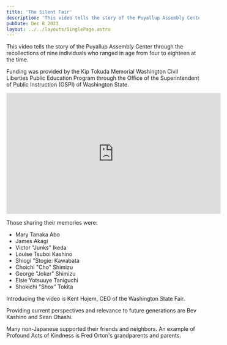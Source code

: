 ```yaml
---
title: 'The Silent Fair'
description: 'This video tells the story of the Puyallup Assembly Center through the recollections of nine individuals who ranged in age from four to eighteen at the time. '
pubDate: Dec 8 2023
layout: ../../layouts/SinglePage.astro
---
```

This video tells the story of the Puyallup Assembly Center through the recollections of nine individuals who ranged in age from four to eighteen at the time. 

Funding was provided by the Kip Tokuda Memorial Washington Civil Liberties Public Education Program through the Office of the Superintendent of Public Instruction (OSPI) of Washington State.

<iframe width="560" height="315" src="https://www.youtube.com/embed/iUIRUUT-k94?si=ucDDuvBod5ghipSj" title="YouTube video player" frameborder="0" allow="accelerometer; autoplay; clipboard-write; encrypted-media; gyroscope; picture-in-picture; web-share" allowfullscreen></iframe>

Those sharing their memories were:
* Mary Tanaka Abo
* James Akagi
* Victor "Junks" Ikeda
* ​Louise Tsuboi Kashino
* Shiogi "Stogie: Kawabata
* Choichi "Cho" Shimizu
* George "Joker" Shimizu
* Elsie Yotsuuye Taniguchi
* Shokichi "Shox" Tokita

Introducing the video is Kent Hojem, CEO of the Washington State Fair.

Providing current perspectives and relevance to future generations are Bev Kashino and Sean Ohashi.

Many non-Japanese supported their friends and neighbors. An example of Profound Acts of Kindness is Fred Orton's grandparents and parents.


